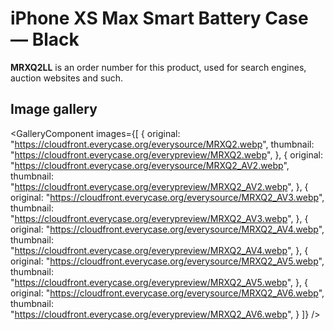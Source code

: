 
# iPhone XS Max Smart Battery Case — Black

<Callout type='info' emoji='👉🏻'>**MRXQ2LL** is an order number for this product, used for search engines, auction websites and such.</Callout>

## Image gallery

<GalleryComponent
    images={[
      {
        original: "https://cloudfront.everycase.org/everysource/MRXQ2.webp",
        thumbnail: "https://cloudfront.everycase.org/everypreview/MRXQ2.webp",
      },
      {
        original: "https://cloudfront.everycase.org/everysource/MRXQ2_AV2.webp",
        thumbnail: "https://cloudfront.everycase.org/everypreview/MRXQ2_AV2.webp",
      },
      {
        original: "https://cloudfront.everycase.org/everysource/MRXQ2_AV3.webp",
        thumbnail: "https://cloudfront.everycase.org/everypreview/MRXQ2_AV3.webp",
      },
      {
        original: "https://cloudfront.everycase.org/everysource/MRXQ2_AV4.webp",
        thumbnail: "https://cloudfront.everycase.org/everypreview/MRXQ2_AV4.webp",
      },
      {
        original: "https://cloudfront.everycase.org/everysource/MRXQ2_AV5.webp",
        thumbnail: "https://cloudfront.everycase.org/everypreview/MRXQ2_AV5.webp",
      },
      {
        original: "https://cloudfront.everycase.org/everysource/MRXQ2_AV6.webp",
        thumbnail: "https://cloudfront.everycase.org/everypreview/MRXQ2_AV6.webp",
      }
    ]}
  />

